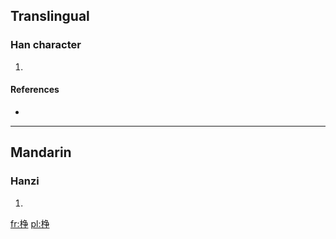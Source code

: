 ==Translingual==

===Han character===
{{Han char|rn=75|rad=木|as=08|sn=12|four=5205<sub>7</sub>|canj=木月尸木 (DBSD), 木弓尸木 (DNSD), X木弓尸木 (XDNSD)}}

# {{defn|Han|sort=木08}}

====References====
* {{Han ref|kx=0533.210|dkj=14960|dj=0921.190|hdz=21235.020|uh=68E6|ud=26854|bh=D9D1|bd=55761}}

----

==Mandarin==

===Hanzi===
{{cmn-hanzi|pin=[[chēng]] ([[cheng1]])|wg=ch'eng<sup>1</sup>}}

# {{defn|lang=cmn|sort=木08}}

[[fr:棦]]
[[pl:棦]]